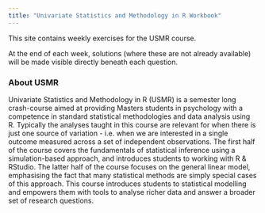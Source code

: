 ```yaml
---
title: "Univariate Statistics and Methodology in R Workbook"
---
```


This site contains weekly exercises for the USMR course.   

At the end of each week, solutions (where these are not already available) will be made visible directly beneath each question.  

### About USMR

Univariate Statistics and Methodology in R (USMR) is a semester long crash-course aimed at providing Masters students in psychology with a competence in standard statistical methodologies and data analysis using R. Typically the analyses taught in this course are relevant for when there is just one source of variation - i.e. when we are interested in a single outcome measured across a set of independent observations. The first half of the course covers the fundamentals of statistical inference using a simulation-based approach, and introduces students to working with R & RStudio. The latter half of the course focuses on the general linear model, emphasising the fact that many statistical methods are simply special cases of this approach. This course introduces students to statistical modelling and empowers them with tools to analyse richer data and answer a broader set of research questions.


